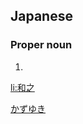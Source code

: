 ==Japanese==
{{ja-kanjitab|和|之}}

===Proper noun===
{{ja-pos|proper|かずゆき}}

# {{given name|male|lang=ja}}

[[Category:Japanese male given names|かずゆき]]

[[li:和之]]